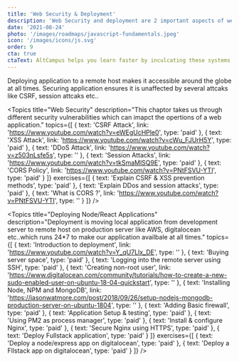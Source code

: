```yaml
---
title: 'Web Security & Deployment'
description: 'Web Security and deployment are 2 important aspects of web development. They ensure that your application is highly available to end users all the time and are secure as well.' 
date: '2021-08-24'
photo: '/images/roadmaps/javascript-fundamentals.jpeg'
icon: '/images/icons/js.svg'
order: 9
cta: true
ctaText: AltCampus helps you learn faster by inculcating these systems as part of the learning model.  🙌
---
```


Deploying application to a remote host makes it accessible around the globe at all times. Securing application ensures it is unaffected by several attcaks like CSRF, session attcaks etc..

<Topics
  title="Web Security"
  description="This chaptor takes us through different security vulnerabilities which can imapct the opertions of a web application." 
  topics={[
    {
      text: 'CSRF Attack',
      link: 'https://www.youtube.com/watch?v=eWEgUcHPle0',
      type: 'paid'
    },
    {
      text: 'XSS Attack',
      link: 'https://www.youtube.com/watch?v=cWu_FJUrH5Y',
      type: 'paid'
    },
    {
      text: 'DDoS Attack',
      link: 'https://www.youtube.com/watch?v=z503nLsfe5s',
      type: ''
    },
    {
      text: 'Session Attacks',
      link: 'https://www.youtube.com/watch?v=tkSmaMlSQ9E',
      type: 'paid'
    },
    {
      text: 'CORS Policy',
      link: 'https://www.youtube.com/watch?v=PNtFSVU-YTI',
      type: 'paid'
    }
  ]}
  exercises={[
    {
      text: 'Explain CSRF & XSS prevention methods',
      type: 'paid'
    },
    {
      text: 'Explain DDos and session attacks',
      type: 'paid'
    },
    {
      text: 'What is CORS ?',
      link: 'https://www.youtube.com/watch?v=PNtFSVU-YTI',
      type: ''
    }
  ]}
/>

<Topics
  title="Deploying Node/React Applications"
  description="Deployment is moving local application from development server to remote host on production server like AWS, digitalocean etc..which runs 24*7 to make our application availbale at all times." 
  topics={[
    {
      text: 'Introduction to deployment',
      link: 'https://www.youtube.com/watch?v=Y_qU7Llx_DE',
      type: ''
    },
    {
      text: 'Buying server space',
      type: 'paid'
    },
    {
      text: 'Logging into the remote server using SSH',
      type: 'paid'
    },
    {
      text: 'Creating non-root user',
      link: 'https://www.digitalocean.com/community/tutorials/how-to-create-a-new-sudo-enabled-user-on-ubuntu-18-04-quickstart',
      type: ''
    },
    {
      text: 'Installing Node, NPM and MongoDB',
      link: 'https://jasonwatmore.com/post/2018/09/26/setup-nodejs-mongodb-production-server-on-ubuntu-1804',
      type: ''
    },
    {
      text: 'Adding Basic firewall',
      type: 'paid'
    },
    {
      text: 'Application Setup & testing',
      type: 'paid'
    },
    {
      text: 'Using PM2 as process manager',
      type: 'paid'
    },
    {
      text: 'Install & configure Nginx',
      type: 'paid'
    },
    {
      text: 'Secure Nginx using HTTPS',
      type: 'paid'
    },
    {
      text: 'Deploy Fullstack application',
      type: 'paid'
    }
  ]}
  exercises={[
    {
      text: 'Deploy a node/express app on digitalocean',
      type: 'paid'
    },
    {
      text: 'Deploy a Fllstack app on digitalocean',
      type: 'paid'
    }
  ]}
/>